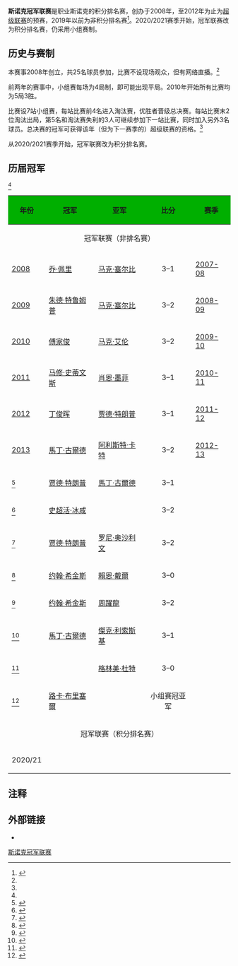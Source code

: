 {{noteTA
|G1=Snooker
}}
'''斯诺克冠军联赛'''是职业斯诺克的积分排名赛，创办于2008年，至2012年为止为[[斯诺克超级联赛|超级联赛]]的预赛，2019年以前为非积分排名赛<ref name=cajt.pwp.blueyonder.co.uk>{{cite web|last=Turner|first=Chris|title=Matchroom Championship League|url=http://www.cajt.pwp.blueyonder.co.uk/league.html#ChLg|work=cajt.pwp.blueyonder.co.uk|publisher=Chris Turner's Snooker Archive|accessdate=1 March 2011|deadurl=yes|archiveurl=https://web.archive.org/web/20120216154905/http://www.cajt.pwp.blueyonder.co.uk/league.html#ChLg|archivedate=2012年2月16日}}</ref>。2020/2021赛季开始，冠军联赛改为积分排名赛，仍采用小组赛制。

==历史与赛制==
本赛事2008年创立，共25名球员参加，比赛不设现场观众，但有网络直播。<ref name=cajt.pwp.blueyonder.co.uk/> 

前两年的赛事中，小组赛每场为4局制，即可能出现平局。2010年开始所有比赛均为5局3胜。

比赛设7站小组赛，每站比赛前4名进入淘汰赛，优胜者晋级总决赛。每站比赛末2位淘汰出局，第5名和淘汰赛失利的3人可继续参加下一站比赛，同时加入另外3名球员。总决赛的冠军可获得该年（但为下一赛季的）超级联赛的资格。<ref name=cajt.pwp.blueyonder.co.uk/>

从2020/2021赛季开始，冠军联赛改为积分排名赛。

==历届冠军==
<ref name=cajt.pwp.blueyonder.co.uk/>
{| class="wikitable" style="margin: auto"
|-
! style="text-align: center; background-color: #00af00" | 年份
! style="text-align: center; background-color: #00af00" | 冠军
! style="text-align: center; background-color: #00af00" | 亚军
! style="text-align: center; background-color: #00af00" | 比分
! style="text-align: center; background-color: #00af00" | 赛季
|-
! colspan = "5" bgcolor = "#C0FFC0" align = "center" | 冠军联赛（非排名赛）
|-
| [[2008年斯诺克冠军联赛|2008]]
| {{flagicon|ENG}} [[乔·佩里|乔·佩里]]
| {{flagicon|ENG}} [[马克·塞尔比|马克·塞尔比]]
| align = "center" | 3–1
| [[2007-2008斯诺克赛季|2007-08]]
|-
| [[2009年斯诺克冠军联赛|2009]]
| {{flagicon|ENG}} [[朱德·特鲁姆普|朱德·特鲁姆普]]
| {{flagicon|ENG}} [[马克·塞尔比|马克·塞尔比]]
| align = "center" | 3–2
| [[2008-2009斯诺克赛季|2008-09]]
|-
| [[2010年斯诺克冠军联赛|2010]]
| {{flagicon|HKG}} [[傅家俊|傅家俊]]
| {{flagicon|NIR}} [[马克·艾伦|马克·艾伦]]
| align = "center" | 3–2
| [[2009-2010斯诺克赛季|2009-10]]
|-
| [[2011年斯诺克冠军联赛|2011]]
| {{flagicon|WAL}} [[马修·史蒂文斯|马修·史蒂文斯]]
| {{flagicon|ENG}} [[肖恩·墨菲|肖恩·墨菲]] 
| align = "center" | 3–1
| [[2010-2011斯诺克赛季|2010-11]]
|-
| [[2012年斯诺克冠军联赛|2012]]
| {{flagicon|CHN}} [[丁俊晖|丁俊晖]]
| {{flagicon|ENG}} [[贾德·特朗普|贾德·特朗普]]
| align = "center" | 3–1
| [[2011-2012斯诺克赛季|2011-12]]
|-
| [[2013年斯诺克冠军联赛|2013]]
| {{flagicon|ENG}} [[馬丁·古爾德|馬丁·古爾德]]
| {{flagicon|ENG}} [[阿利斯特·卡特|阿利斯特·卡特]] 
| align = "center" | 3–2
| [[2012-2013斯诺克赛季|2012-13]]
|-
| {{link-en|2014|2014 Championship League}}<ref>{{cite web|title=Championship League - Winners' Group (2014)|url=http://snooker.org/res/index.asp?event=289|publisher=Snooker.org|accessdate=9 April 2013|archive-date=2020-06-12|archive-url=https://web.archive.org/web/20200612172707/http://www.snooker.org/res/index.asp?event=289|dead-url=yes}}</ref>
| {{flagicon|ENG}} [[贾德·特朗普|贾德·特朗普]]
| {{flagicon|ENG}} [[馬丁·古爾德|馬丁·古爾德]]
| style="text-align: center" | 3–1
| {{link-en|2013–14|2013–14 snooker season}}
|-
| {{link-en|2015|2015 Championship League}}<ref>{{cite web|title=Championship League - Winners' Group (2015)|url=http://www.championshipleaguesnooker.co.uk/bingham-bags-cls-title-davis/|publisher=championshipleaguesnooker.co.uk|accessdate=13 February 2015|archive-date=2020-06-12|archive-url=https://web.archive.org/web/20200612122911/http://www.championshipleaguesnooker.co.uk/bingham-bags-cls-title-davis/|dead-url=yes}}</ref>
| {{flagicon|ENG}} [[史超活·冰咸|史超活·冰咸]]
| {{flagicon|ENG}} {{link-en|馬克·戴維斯|Mark Davis (snooker player)}}
| style="text-align: center" | 3–2
| {{link-en|2014–15|2014–15 snooker season}}
|-
| {{link-en|2016|2016 Championship League}}<ref>{{cite web|title=Championship League - Winners' Group (2016)|url=http://www.snooker.org/res/index.asp?event=431|publisher=Snooker.org|accessdate=3 March 2016|archive-date=2016-03-05|archive-url=https://web.archive.org/web/20160305023520/http://www.snooker.org/res/index.asp?event=431|dead-url=no}}</ref>
| {{flagicon|ENG}} [[贾德·特朗普|贾德·特朗普]]
| {{flagicon|ENG}} [[罗尼·奥沙利文|罗尼·奥沙利文]]
| style="text-align: center" | 3–2
| {{link-en|2015–16|2015–16 snooker season}}
|-
| {{link-en|2017|2017 Championship League}}<ref>{{cite web|title=Championship League - Winners' Group (2017)|url=http://www.snooker.org/res/index.asp?event=541|publisher=Snooker.org|accessdate=2 March 2017|archive-date=2020-01-13|archive-url=https://web.archive.org/web/20200113054934/http://www.snooker.org/res/index.asp?event=541|dead-url=no}}</ref>
| {{flagicon|SCO}} [[约翰·希金斯|约翰·希金斯]]
| {{flagicon|WAL}} [[賴恩·戴爾|賴恩·戴爾]]
| style="text-align: center" | 3–0
| {{link-en|2016–17|2016–17 snooker season}}
|-
| {{link-en|2018|2018 Championship League}}<ref>{{cite web|title=Championship League - Winners' Group (2018)|url=http://www.snooker.org/res/index.asp?event=648|publisher=Snooker.org|accessdate=23 July 2017|archive-date=2020-06-20|archive-url=https://web.archive.org/web/20200620112451/http://www.snooker.org/res/index.asp?event=648|dead-url=no}}</ref>
| {{flagicon|SCO}} [[约翰·希金斯|约翰·希金斯]]
| {{flagicon|CHN}} [[周躍龍|周躍龍]]
| style="text-align: center" | 3–2
| {{link-en|2017–18|2017–18 snooker season}}
|-
| {{link-en|2019|2019 Championship League}}<ref>{{cite web |title=Gould Strikes Gold At Championship League |url=http://www.worldsnooker.com/gould-strikes-gold-at-championship-league/ |website=World Snooker |accessdate=14 March 2019 |archive-date=2019-03-27 |archive-url=https://web.archive.org/web/20190327085935/http://www.worldsnooker.com/gould-strikes-gold-at-championship-league/ |dead-url=no }}</ref>
| {{flagicon|ENG}} [[馬丁·古爾德|馬丁·古爾德]]
| {{flagicon|ENG}} [[傑克·利索斯基|傑克·利索斯基]]
| style="text-align: center" | 3–1
| {{link-en|2018–19|2018–19 snooker season}}
|-
| {{link-en|2019/20|2019–20 Championship League}}<ref>{{citeweb|url=http://www.worldsnooker.com/betvictor-to-title-sponsor-championship-league-snooker/|title=Betvictor To Title Sponsor Championship League Snooker|publisher=[[世界职业台球与斯诺克协会|世界职业台球与斯诺克协会]]|date=3 October 2019|accessdate=2020-06-12|archive-date=2019-10-04|archive-url=https://web.archive.org/web/20191004150103/http://www.worldsnooker.com/betvictor-to-title-sponsor-championship-league-snooker/|dead-url=no}}</ref>
| {{flagicon|SCO}} {{link-en|斯科特·唐納森|Scott Donaldson}}
| {{flagicon|SCO}} [[格林美·杜特|格林美·杜特]]
| style="text-align: center" | 3–0
| {{link-en|2019–20|2019–20 snooker season}}
|-
| {{link-en|2020|2020 Championship League}}<ref>{{citeweb|url=https://wst.tv/championship-league-to-start-june-1st/|title=CHAMPIONSHIP LEAGUE TO START JUNE 1ST|publisher=[[世界职业台球与斯诺克协会|世界职业台球与斯诺克协会]]|date=22 May 2020|accessdate=2020-06-12|archive-date=2020-05-22|archive-url=https://web.archive.org/web/20200522000131/https://wst.tv/championship-league-to-start-june-1st/|dead-url=no}}</ref>
| {{flagicon|BEL}} [[路卡·布里塞爾|路卡·布里塞爾]]
| {{flagicon|ENG}} {{link-en|班·伍拉斯頓|Ben Woollaston}}
| style="text-align: center" | 小组赛冠亚军
| {{link-en|2019–20|2019–20 snooker season}}
|-
! colspan = "5" bgcolor = "#C0FFC0" align = "center" | 冠军联赛（积分排名赛）
|-
| 2020/21
| 
| 
| 
| 
|}

==注释==
{{reflist}}

==外部链接==
* {{official|http://www.premierleaguesnooker.com/championship/home.htm}}

{{Championship League}}
{{斯诺克赛事}}

[[Category:斯诺克冠军联赛|]]